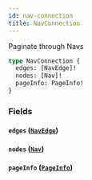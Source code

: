 ```yaml
---
id: nav-connection
title: NavConnection
---
```



Paginate through Navs


```graphql
type NavConnection {
  edges: [NavEdge]!
  nodes: [Nav]!
  pageInfo: PageInfo!
}
```


### Fields

#### `edges` ([`NavEdge`](/developers/demandhq-apis/demand-api/graphql/reference/objects/nav-edge))




#### `nodes` ([`Nav`](/developers/demandhq-apis/demand-api/graphql/reference/objects/nav))




#### `pageInfo` ([`PageInfo`](/developers/demandhq-apis/demand-api/graphql/reference/objects/page-info))






